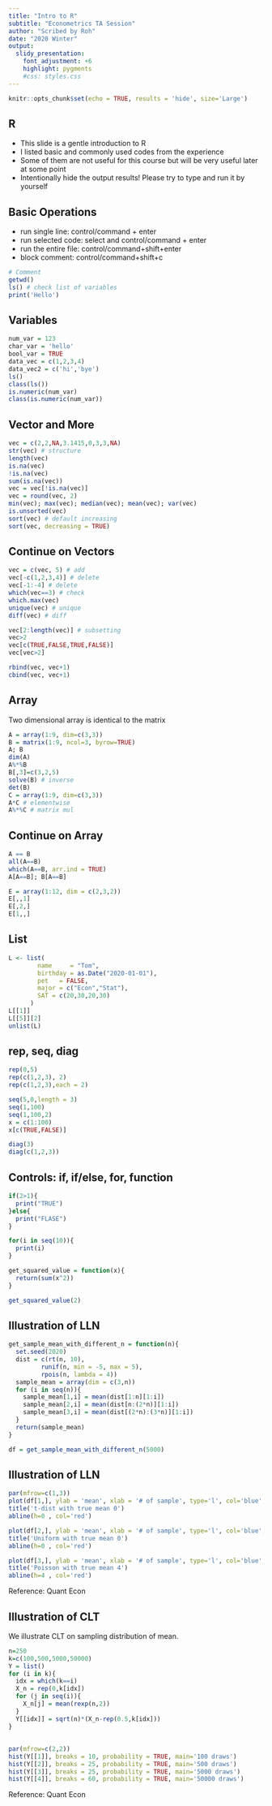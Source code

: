 ```yaml
---
title: "Intro to R"
subtitle: "Econometrics TA Session"
author: "Scribed by Roh"
date: "2020 Winter"
output:
  slidy_presentation:
    font_adjustment: +6
    highlight: pygments
    #css: styles.css
---
```


```r
knitr::opts_chunk$set(echo = TRUE, results = 'hide', size='Large')
```

## R

- This slide is a gentle introduction to R
- I listed basic and commonly used codes from the experience
- Some of them are not useful for this course but will be very useful later at some point
- Intentionally hide the output results! Please try to type and run it by yourself

## Basic Operations

- run single line: control/command + enter
- run selected code: select and control/command + enter
- run the entire file: control/command+shift+enter
- block comment: control/command+shift+c
```r
# Comment
getwd()
ls() # check list of variables
print('Hello')
```

## Variables

```r
num_var = 123
char_var = 'hello'
bool_var = TRUE
data_vec = c(1,2,3,4)
data_vec2 = c('hi','bye')
ls()
class(ls())
is.numeric(num_var)
class(is.numeric(num_var))
```

## Vector and More

```r
vec = c(2,2,NA,3.1415,0,3,3,NA)
str(vec) # structure
length(vec)
is.na(vec)
!is.na(vec)
sum(is.na(vec))
vec = vec[!is.na(vec)]
vec = round(vec, 2)
min(vec); max(vec); median(vec); mean(vec); var(vec)
is.unsorted(vec)
sort(vec) # default increasing
sort(vec, decreasing = TRUE)
```

## Continue on Vectors

```r
vec = c(vec, 5) # add
vec[-c(1,2,3,4)] # delete
vec[-1:-4] # delete
which(vec==3) # check
which.max(vec)
unique(vec) # unique
diff(vec) # diff

vec[2:length(vec)] # subsetting
vec>2
vec[c(TRUE,FALSE,TRUE,FALSE)]
vec[vec>2]

rbind(vec, vec+1)
cbind(vec, vec+1)
```

## Array
Two dimensional array is identical to the matrix 
```r
A = array(1:9, dim=c(3,3))
B = matrix(1:9, ncol=3, byrow=TRUE)
A; B
dim(A)
A%*%B
B[,3]=c(3,2,5)
solve(B) # inverse
det(B)
C = array(1:9, dim=c(3,3))
A*C # elementwise
A%*%C # matrix mul
```

## Continue on Array

```r
A == B
all(A==B)
which(A==B, arr.ind = TRUE)
A[A==B]; B[A==B]

E = array(1:12, dim = c(2,3,2))
E[,,1]
E[,2,]
E[1,,]
```

## List

```r
L <- list(
        name     = "Tom", 
        birthday = as.Date("2020-01-01"), 
        pet   = FALSE,
        major = c("Econ","Stat"),
        SAT = c(20,30,20,30)
      )
L[[1]]
L[[5]][2]
unlist(L)
```


## rep, seq, diag

```r
rep(0,5)
rep(c(1,2,3), 2)
rep(c(1,2,3),each = 2)

seq(5,0,length = 3)
seq(1,100)
seq(1,100,2)
x = c(1:100)
x[c(TRUE,FALSE)]

diag(3)
diag(c(1,2,3))

```


## Controls: if, if/else, for, function

```r
if(2>1){
  print("TRUE")
}else{
  print("FLASE")
}

for(i in seq(10)){
  print(i)
}

get_squared_value = function(x){
  return(sum(x^2))
}

get_squared_value(2)
```

## Illustration of LLN
```r
get_sample_mean_with_different_n = function(n){
  set.seed(2020)
  dist = c(rt(n, 10),
         runif(n, min = -5, max = 5),
         rpois(n, lambda = 4))
  sample_mean = array(dim = c(3,n))
  for (i in seq(n)){
    sample_mean[1,i] = mean(dist[1:n][1:i])
    sample_mean[2,i] = mean(dist[n:(2*n)][1:i])
    sample_mean[3,i] = mean(dist[(2*n):(3*n)][1:i])
  } 
  return(sample_mean)
}
```
```r
df = get_sample_mean_with_different_n(5000)
```

## Illustration of LLN
```r
par(mfrow=c(1,3))
plot(df[1,], ylab = 'mean', xlab = '# of sample', type='l', col='blue', lwd='2')
title('t-dist with true mean 0')
abline(h=0 , col='red')

plot(df[2,], ylab = 'mean', xlab = '# of sample', type='l', col='blue', lwd='2')
title('Uniform with true mean 0')
abline(h=0 , col='red')

plot(df[3,], ylab = 'mean', xlab = '# of sample', type='l', col='blue', lwd='2')
title('Poisson with true mean 4')
abline(h=4 , col='red')
```

Reference: Quant Econ

## Illustration of CLT
We illustrate CLT on sampling distribution of mean.
```r
n=250
k=c(100,500,5000,50000)
Y = list()
for (i in k){
  idx = which(k==i)
  X_n = rep(0,k[idx])
  for (j in seq(i)){
    X_n[j] = mean(rexp(n,2))
  }
  Y[[idx]] = sqrt(n)*(X_n-rep(0.5,k[idx]))
}
```

##
```r
par(mfrow=c(2,2))
hist(Y[[1]], breaks = 10, probability = TRUE, main='100 draws')
hist(Y[[2]], breaks = 25, probability = TRUE, main='500 draws')
hist(Y[[3]], breaks = 25, probability = TRUE, main='5000 draws')
hist(Y[[4]], breaks = 60, probability = TRUE, main='50000 draws')

```

Reference: Quant Econ